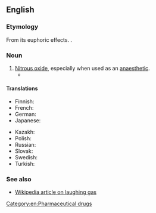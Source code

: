 {{also|laughing-gas}}
==English==

===Etymology===
From its euphoric effects. {{coin|en|Humphry Davy|nat=British|occ=chemist|in=1799}}.

===Noun===
{{en-noun|-}}

# [[nitrous oxide|Nitrous oxide]], especially when used as an [[anaesthetic]].
#* {{quote-book|1=en|year=1913|author=Sir Arthur Conan Doyle|authorlink=Arthur Conan Doyle|title=The Poison Belt|url=http://www.gutenberg.org/files/126/126-h/126-h.htm|passage="You know how matters stand, dear," said he. "I have explained it also to our friends here. You're not afraid are you?" "It won't be painful, George?" "No more than '''laughing-gas''' at the dentist's."}}

====Translations====
{{trans-top|common name for nitrous oxide}}
* Finnish: {{t+|fi|ilokaasu}}
* French: {{t+|fr|gaz hilarant|m}}
* German: {{t+|de|Lachgas|n}}
* Japanese: {{t|ja|笑気|tr=shōki|sc=Jpan}}
{{trans-mid}}
* Kazakh: {{t|kk|күлкі газ|sc=Cyrl}}
* Polish: {{t|pl|gaz rozweselający|m}}
* Russian: {{t|ru|веселя́щий га́з|m}}
* Slovak: {{t|sk|rajský plyn}}
* Swedish: {{t+|sv|lustgas|c}}
* Turkish: {{t|tr|gülme gazı}}
{{trans-bottom}}

===See also===
* [[w:laughing gas|Wikipedia article on laughing gas]]

[[Category:en:Pharmaceutical drugs]]